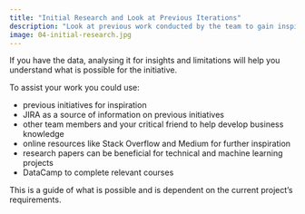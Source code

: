 ```yaml
---
title: "Initial Research and Look at Previous Iterations"
description: "Look at previous work conducted by the team to gain inspiration."
image: 04-initial-research.jpg
---
```


If you have the data, analysing it for insights and limitations will help you understand what is possible for the initiative.

To assist your work you could use:

- previous initiatives for inspiration
- JIRA as a source of information on previous initiatives
- other team members and your critical friend to help develop business knowledge
- online resources like Stack Overflow and Medium for further inspiration
- research papers can be beneficial for technical and machine learning projects
- DataCamp to complete relevant courses

This is a guide of what is possible and is dependent on the current project's requirements.